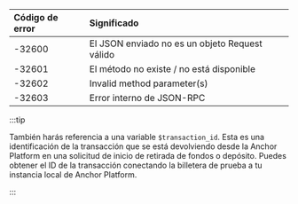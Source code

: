 <div>

| Código de error | Significado                                      |
| :-------------- | :----------------------------------------------- |
| \-32600         | El JSON enviado no es un objeto Request válido   |
| \-32601         | El método no existe / no está disponible         |
| \-32602         | Invalid method parameter(s)                      |
| \-32603         | Error interno de JSON-RPC                        |

</div>

:::tip

También harás referencia a una variable `$transaction_id`. Esta es una identificación de la transacción que se está devolviendo desde la Anchor Platform en una solicitud de inicio de retirada de fondos o depósito. Puedes obtener el ID de la transacción conectando la billetera de prueba a tu instancia local de Anchor Platform.

:::
